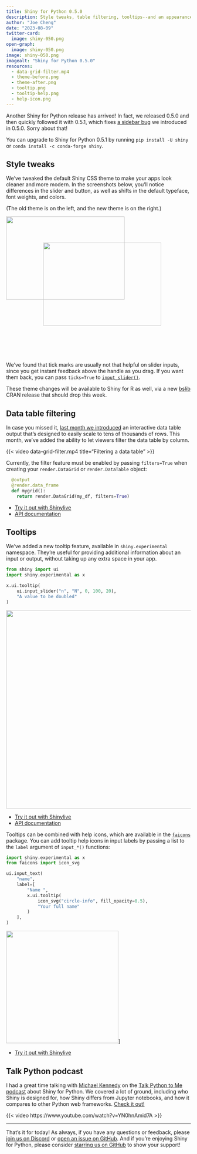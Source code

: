 ```yaml
---
title: Shiny for Python 0.5.0
description: Style tweaks, table filtering, tooltips--and an appearance on the Talk Python podcast!
author: "Joe Cheng"
date: "2023-08-09"
twitter-card:
  image: shiny-050.png
open-graph:
  image: shiny-050.png
image: shiny-050.png
imagealt: "Shiny for Python 0.5.0"
resources:
  - data-grid-filter.mp4
  - theme-before.png
  - theme-after.png
  - tooltip.png
  - tooltip-help.png
  - help-icon.png
---
```


Another Shiny for Python release has arrived! In fact, we released 0.5.0 and then quickly followed it with 0.5.1, which fixes [a sidebar bug](https://github.com/posit-dev/py-shiny/issues/666) we introduced in 0.5.0. Sorry about that!

You can upgrade to Shiny for Python 0.5.1 by running `pip install -U shiny` or `conda install -c conda-forge shiny`.

## Style tweaks

We've tweaked the default Shiny CSS theme to make your apps look cleaner and more modern. In the screenshots below, you'll notice differences in the slider and button, as well as shifts in the default typeface, font weights, and colors.

(The old theme is on the left, and the new theme is on the right.)

<style>
.sshot-caption {
  display: none;
  margin: 1em 0;
  font-size: 1.2em;
}
#after-caption {
  text-align: right;
}
#theme-comparison {
  position: relative;
  padding-bottom: 70%;
  margin-bottom: 3em;
}
#theme-before {
  position: absolute;
  top: 0;
  left: 0;
  width: 80%;
  height: auto;
}
#theme-after {
  position: absolute;
  bottom: 0;
  right: 0;
  width: 80%;
  height: auto;
}
</style>

<div id="before-caption" class="sshot-caption">(old theme)</div>

:::{.column-page #theme-comparison}

![](theme-before.png){fig-alt="App with old sidebar" .border .shadow-lg #theme-before}
![](theme-after.png){fig-alt="App with old sidebar" .border .shadow-lg #theme-after}

:::

<div id="after-caption" class="sshot-caption">(new theme)</div>

We've found that tick marks are usually not that helpful on slider inputs, since you get instant feedback above the handle as you drag. If you want them back, you can pass `ticks=True` to [`input_slider()`](https://shyr-test-center.netlify.app/py/api/ui.input_slider.html).

These theme changes will be available to Shiny for R as well, via a new [bslib](https://rstudio.github.io/bslib/) CRAN release that should drop this week.

## Data table filtering

In case you missed it, [last month we introduced](../shiny-python-0.4.0/) an interactive data table output that's designed to easily scale to tens of thousands of rows. This month, we've added the ability to let viewers filter the data table by column.

{{< video data-grid-filter.mp4
    title="Filtering a data table"
>}}

Currently, the filter feature must be enabled by passing `filters=True` when creating your `render.DataGrid` or `render.DataTable` object:

```python
  @output
  @render.data_frame
  def mygrid():
    return render.DataGrid(my_df, filters=True)
```

- [Try it out with Shinylive](https://shinylive.io/py/examples/#data-frame-grid)
- [API documentation](https://shyr-test-center.netlify.app/py/api/render.DataGrid.html)

## Tooltips

We've added a new tooltip feature, available in `shiny.experimental` namespace. They're useful for providing additional information about an input or output, without taking up any extra space in your app.

```python
from shiny import ui
import shiny.experimental as x

x.ui.tooltip(
    ui.input_slider("n", "N", 0, 100, 20),
    "A value to be doubled"
)
```

![](tooltip.png){fig-alt="A mouse moving over a slider input, causing a tooltip to appear" width="540px"}

- [Try it out with Shinylive](https://shinylive.io/py/editor/#code=NobwRAdghgtgpmAXGKAHVA6VBPMAaMAYwHsIAXOcpMAMwCdiYACAZwAsBLCbJjmVYnTJMAgujxM6lACZw6EgK4cAOhD4ChrTtwxwAHqjl9KZKABsmUFkz2rVaVAH0lTALxMlWKAHM4jmmZK0gAUqkzhNhieZMTEZmQcqKEQEakeHBhcqApkjixmHLJ0oZDK+ExlAHJlEgAMEgCMtfVMAEy1AJR4YWnhZSJMAG7mCnBMMUwARmPSxAqTZnDSNT3hXavpGHNk2bkUermDcpNQCTAlZAdl6xAddhCqsjSsckfFWTkS27sSLHAsLA4pA6iA2AAFvjlwVIIEUMPsyBsnuMDsEQRtUlIyAo6CkaGUIAAqVq8awgD5kDAQNFMQltAC+ZXu9nQblE6GCDmcHF+rzkdwgYHpAF0gA)
- [API documentation](https://shyr-test-center.netlify.app/py/api/ExTooltip.html)

Tooltips can be combined with help icons, which are available in the [`faicons`](https://pypi.org/project/faicons/) package. You can add tooltip help icons in input labels by passing a list to the `label` argument of `input_*()` functions:

```python
import shiny.experimental as x
from faicons import icon_svg

ui.input_text(
    "name",
    label=[
        "Name ",
        x.ui.tooltip(
            icon_svg("circle-info", fill_opacity=0.5),
            "Your full name"
        )
    ],
)
```

![](tooltip-help.png){fig-alt="A mouse moving over a help icon in an input label, causing a tooltip to appear" width="306px"}]

- [Try it out with Shinylive](https://shinylive.io/py/editor/#code=NobwRAdghgtgpmAXGKAHVA6VBPMAaMAYwHsIAXOcpMAMwCdiYACAZwAsBLCbJjmVYnTJMAgujxMArhwA6EPgKGtO3DHAAeqOHT6UyUADZMoLJurn1GTGlA4kIphYOF3SAfRYA3AOZy5aVDdpJgBeKQ4sKG84NxoDaQATAAo5JjTwjC5USTI3CnUyFIh0kqYZSFg4crxU0rSDKAAjOAMQ4Fq6kvKAOUqy-A7OtPUMaQwyYmIDMg5UJNcIDx8Uog46QgM4AFouGmJq6w4DAzdiVChCDjJsEIAGDABWAEoJcoBNYkk6a0ljpmh4OUXoMSgBdGrFdJPOTQiD+dChUToJIBIIcCTdUhwJ5gAC+oKAA)

## Talk Python podcast

I had a great time talking with [Michael Kennedy](https://mkennedy.codes/) on the [Talk Python to Me podcast](https://talkpython.fm/episodes/show/424/shiny-for-python) about Shiny for Python. We covered a lot of ground, including who Shiny is designed for, how Shiny differs from Jupyter notebooks, and how it compares to other Python web frameworks. [Check it out!](https://talkpython.fm/episodes/show/424/shiny-for-python)

{{< video https://www.youtube.com/watch?v=YN0hnAmid7A >}}

---

That's it for today! As always, if you have any questions or feedback, please [join us on Discord](https://discord.gg/yMGCamUMnS) or [open an issue on GitHub](https://github.com/posit-dev/py-shiny/issues/new). And if you're enjoying Shiny for Python, please consider [starring us on GitHub](https://github.com/posit-dev/py-shiny) to show your support!